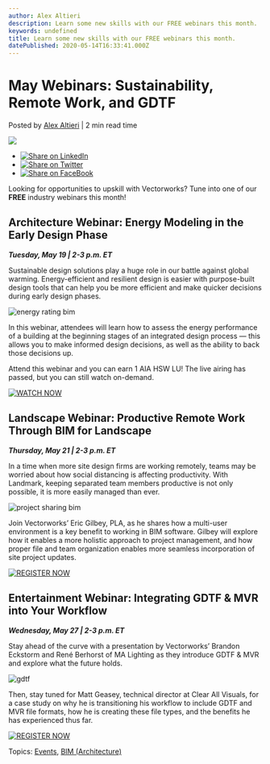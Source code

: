 ```yaml
---
author: Alex Altieri
description: Learn some new skills with our FREE webinars this month.
keywords: undefined
title: Learn some new skills with our FREE webinars this month. 
datePublished: 2020-05-14T16:33:41.000Z
---
```

  

# May Webinars: Sustainability, Remote Work, and GDTF

 Posted by [Alex Altieri](https://blog.vectorworks.net/author/alex-altieri) | 2 min read time 

![](https://blog.vectorworks.net/hubfs/Blog%20Images/200514_May%20Webinars/4873-2004-webinar-bldg-may-2020-rise-cover-image-1680x1120%20copy.jpeg) 

* [![Share on LinkedIn](https://2659751.fs1.hubspotusercontent-na1.net/hubfs/2659751/michaelDemo/share-LI.png)](http://www.linkedin.com/shareArticle?mini=true&url=https%3A%2F%2Fblog.vectorworks.net%2Fmay-webinars-sustainability-remote-work-and-gdtf)
* [![Share on Twitter](https://2659751.fs1.hubspotusercontent-na1.net/hubfs/2659751/michaelDemo/share-TW.png)](https://www.twitter.com/share?text=May%20Webinars:%20Sustainability,%20Remote%20Work,%20and%20GDTF&url=https%3A%2F%2Fblog.vectorworks.net%2Fmay-webinars-sustainability-remote-work-and-gdtf&via=PMGTweets)
* [![Share on FaceBook](https://2659751.fs1.hubspotusercontent-na1.net/hubfs/2659751/michaelDemo/share-FB.png)](https://www.facebook.com/sharer/sharer.php?u=https%3A%2F%2Fblog.vectorworks.net%2Fmay-webinars-sustainability-remote-work-and-gdtf)

Looking for opportunities to upskill with Vectorworks? Tune into one of our **FREE** industry webinars this month!

## Architecture Webinar: Energy Modeling in the Early Design Phase

**_Tuesday, May 19 | 2-3 p.m. ET_**

Sustainable design solutions play a huge role in our battle against global warming. Energy-efficient and resilient design is easier with purpose-built design tools that can help you be more efficient and make quicker decisions during early design phases. 

![energy rating bim](https://blog.vectorworks.net/hs-fs/hubfs/Blog%20Images/200514_May%20Webinars/4873-2004-webinar-bldg-may-2020-rise-cover-image-1680x1120%20copy.jpeg?width=600&name=4873-2004-webinar-bldg-may-2020-rise-cover-image-1680x1120%20copy.jpeg)

In this webinar, attendees will learn how to assess the energy performance of a building at the beginning stages of an integrated design process — this allows you to make informed design decisions, as well as the ability to back those decisions up.

Attend this webinar and you can earn 1 AIA HSW LU! The live airing has passed, but you can still watch on-demand.

[![WATCH NOW](https://no-cache.hubspot.com/cta/default/3018241/ee11e81a-a755-4e8d-8b8a-0070e178ae18.png)](https://cta-redirect.hubspot.com/cta/redirect/3018241/ee11e81a-a755-4e8d-8b8a-0070e178ae18) 

## Landscape Webinar: Productive Remote Work Through BIM for Landscape

_**Thursday, May 21 | 2-3 p.m. ET**_

In a time when more site design firms are working remotely, teams may be worried about how social distancing is affecting productivity. With Landmark, keeping separated team members productive is not only possible, it is more easily managed than ever.

![project sharing bim](https://blog.vectorworks.net/hs-fs/hubfs/Blog%20Images/200514_May%20Webinars/4866-webinar-land-may-2020-design-rise-cover-image.jpg?width=600&name=4866-webinar-land-may-2020-design-rise-cover-image.jpg)

Join Vectorworks’ Eric Gilbey, PLA, as he shares how a multi-user environment is a key benefit to working in BIM software. Gilbey will explore how it enables a more holistic approach to project management, and how proper file and team organization enables more seamless incorporation of site project updates.

[![REGISTER NOW](https://no-cache.hubspot.com/cta/default/3018241/351ae9ef-2222-4c7d-8a97-d55f749c4899.png)](https://cta-redirect.hubspot.com/cta/redirect/3018241/351ae9ef-2222-4c7d-8a97-d55f749c4899) 

## Entertainment Webinar: Integrating GDTF & MVR into Your Workflow

**_Wednesday, May 27 | 2-3 p.m. ET_**

Stay ahead of the curve with a presentation by Vectorworks’ Brandon Eckstorm and René Berhorst of MA Lighting as they introduce GDTF & MVR and explore what the future holds.

![gdtf](https://blog.vectorworks.net/hs-fs/hubfs/Blog%20Images/200514_May%20Webinars/4837-2003-may-ent-webinar-images-rise-cover-image-1680x1120.jpg?width=600&name=4837-2003-may-ent-webinar-images-rise-cover-image-1680x1120.jpg)

Then, stay tuned for Matt Geasey, technical director at Clear All Visuals, for a case study on why he is transitioning his workflow to include GDTF and MVR file formats, how he is creating these file types, and the benefits he has experienced thus far.

[![REGISTER NOW](https://no-cache.hubspot.com/cta/default/3018241/aa89cdb1-fcbe-4493-819f-3caf338007b9.png)](https://cta-redirect.hubspot.com/cta/redirect/3018241/aa89cdb1-fcbe-4493-819f-3caf338007b9) 

 Topics: [Events](https://blog.vectorworks.net/topic/events), [BIM (Architecture)](https://blog.vectorworks.net/topic/bim-architecture) 

  